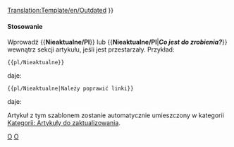 [[Translation:Template/en/Outdated]]
<noinclude></noinclude>{{en/ambox| type  = content
| image = Outdated_content.png | alt = Outdated content
| text  = <strong>Nieaktualne</strong><br />
Ten artykuł (lub sekcja) dawno nie był aktualizowany. Niektóre z jego treści mogą nie być już dokładne, z powodu zmian w najnowszej wersji. Artykuł do zaktualizowania. {{#IF: {{{1|}}} |<br>{{{1}}}|}}
}}<includeonly>{{{2|[[Category:pl/Artykuły do zaktualizowania]]}}}</includeonly><noinclude>

====Stosowanie====
Wprowadź <nowiki>{{</nowiki>'''Nieaktualne/Pl'''<nowiki>}}</nowiki> lub <nowiki>{{</nowiki>'''Nieaktualne/Pl'''|'''''Co jest do zrobienia?'''''<nowiki>}}</nowiki> wewnątrz sekcji artykułu, jeśli jest przestarzały. Przykład:
<pre>
{{pl/Nieaktualne}}
</pre>

daje:

{{pl/Nieaktualne}}

<pre>
{{pl/Nieaktualne|Należy poprawić linki}}
</pre>

daje:

{{pl/Nieaktualne|Należy poprawić linki}}

Artykuł z tym szablonem zostanie automatycznie umieszczony w kategorii [[:Category:pl/Artykuły do zaktualizowania|Kategorii: Artykuły do zaktualizowania]].

[[Category:pl/szablony|O]][[Category:pl/InfoBox|O]]
</noinclude>